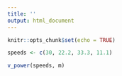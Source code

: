 ```yaml
---
title: ''
output: html_document
---
```


```r
knitr::opts_chunk$set(echo = TRUE)
```

```r
speeds <- c(30, 22.2, 33.3, 11.1)

v_power(speeds, m)


```

